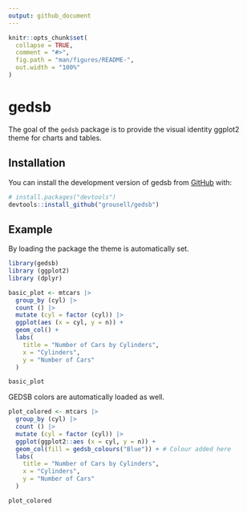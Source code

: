 ```yaml
---
output: github_document
---
```


<!-- README.md is generated from README.Rmd. Please edit that file -->

```r
knitr::opts_chunk$set(
  collapse = TRUE,
  comment = "#>",
  fig.path = "man/figures/README-",
  out.width = "100%"
)
```

# gedsb

<!-- badges: start -->
<!-- badges: end -->

The goal of the `gedsb` package is to provide the visual identity ggplot2 theme for charts and tables. 

## Installation

You can install the development version of gedsb from [GitHub](https://github.com/) with:

``` r
# install.packages("devtools")
devtools::install_github("grousell/gedsb")
```

## Example

By loading the package the theme is automatically set. 

```r
library(gedsb)
library (ggplot2)
library (dplyr)

basic_plot <- mtcars |>
  group_by (cyl) |>
  count () |>
  mutate (cyl = factor (cyl)) |>
  ggplot(aes (x = cyl, y = n)) +
  geom_col() + 
  labs(
    title = "Number of Cars by Cylinders",
    x = "Cylinders",
    y = "Number of Cars"
  ) 

basic_plot

```

GEDSB colors are automatically loaded as well. 

```r
plot_colored <- mtcars |>
  group_by (cyl) |>
  count () |>
  mutate (cyl = factor (cyl)) |>
  ggplot(ggplot2::aes (x = cyl, y = n)) +
  geom_col(fill = gedsb_colours("Blue")) + # Colour added here
  labs(
    title = "Number of Cars by Cylinders",
    x = "Cylinders",
    y = "Number of Cars"
  ) 

plot_colored

```

